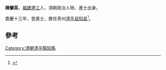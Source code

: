 '''陳肇英'''，[[福建|福建]][[連江|連江]]人，清朝政治人物、進士出身。

嘉慶十三年，登進士，擔任贵州[[清平县|清平县]][[知县|知县]]<ref>{{cite news|title=《连江县志》 第一节　历代进士表|url=http://www.fzdqw.com/showtext.asp?ToBook=1113&index=2442|accessdate=2013-09-02|newspaper=福州地情網|deadurl=yes|archiveurl=https://archive.is/20130903013436/http://www.fzdqw.com/showtext.asp?ToBook=1113&index=2442|archivedate=2013-09-03}}</ref>。

==參考==
{{reflist}}
{{清朝人物小作品}}
{{嘉慶十三年戊辰科殿試金榜}}
[[Category:清朝清平縣知縣|Category:清朝清平縣知縣]]